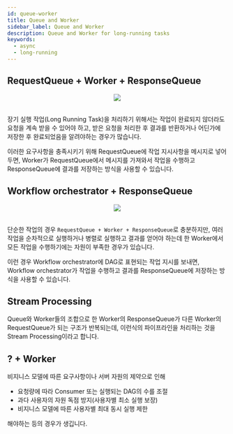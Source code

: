 ```yaml
---
id: queue-worker
title: Queue and Worker
sidebar_label: Queue and Worker
description: Queue and Worker for long-running tasks
keywords:
  - async
  - long-running
---
```



## RequestQueue + Worker + ResponseQueue

<center>
	<img src={useBaseUrl('img/lang/design/asynchronous-request-response/queue-worker.jpg')} />
</center>

<br />

장기 실행 작업(Long Running Task)을 처리하기 위해서는 작업이 완료되지 않더라도 요청을 계속 받을 수 있어야 하고, 받은 요청을 처리한 후 결과를 반환하거나 어딘가에 저장한 후 완료되었음을 알려야하는 경우가 많습니다.

이러한 요구사항을 충족시키기 위해 RequestQueue에 작업 지시사항을 메시지로 넣어두면, Worker가 RequestQueue에서 메시지를 가져와서 작업을 수행하고 ResponseQueue에 결과를 저장하는 방식을 사용할 수 있습니다.

## Workflow orchestrator + ResponseQueue

<center>
	<img
		src={useBaseUrl('img/lang/design/asynchronous-request-response/workflow-orchestrator.jpg')}
	/>
</center>

<br />

단순한 작업의 경우 `RequestQueue + Worker + ResponseQueue`로 충분하지만, 여러 작업을 순차적으로 실행하거나 병렬로 실행하고 결과를 얻어야 하는데 한 Worker에서 모든 작업을 수행하기에는 자원이 부족한 경우가 있습니다.

이런 경우 Workflow orchestrator에 DAG로 표현되는 작업 지시를 보내면, Workflow orchestrator가 작업을 수행하고 결과를 ResponseQueue에 저장하는 방식을 사용할 수 있습니다.

## Stream Processing

Queue와 Worker들의 조합으로 한 Worker의 ResponseQueue가 다른 Worker의 RequestQueue가 되는 구조가 반복되는데, 이런식의 파이프라인을 처리하는 것을 Stream Processing이라고 합니다.

## ? + Worker

비지니스 모델에 따른 요구사항이나 서버 자원의 제약으로 인해

- 요청량에 따라 Consumer 또는 실행되는 DAG의 수를 조절
- 과다 사용자의 자원 독점 방지(사용자별 최소 실행 보장)
- 비지니스 모델에 따른 사용자별 최대 동시 실행 제한

해야하는 등의 경우가 생깁니다.
